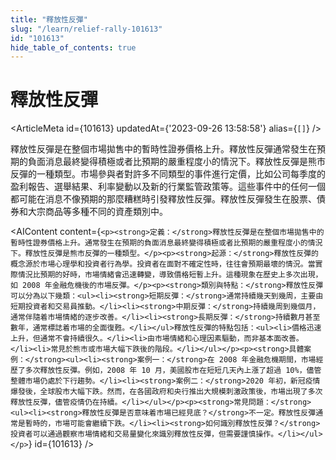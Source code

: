 ```yaml
---
title: "釋放性反彈"
slug: "/learn/relief-rally-101613"
id: "101613"
hide_table_of_contents: true
---
```



# 釋放性反彈

<ArticleMeta id={101613} updatedAt={'2023-09-26 13:58:58'} alias={`[]`} />
<div className='border-solid border-b border-t-0 my-4 border-[var(--ifm-color-gray-300)]' />

釋放性反彈是在整個市場拋售中的暫時性證券價格上升。釋放性反彈通常發生在預期的負面消息最終變得積極或者比預期的嚴重程度小的情況下。釋放性反彈是熊市反彈的一種類型。市場參與者對許多不同類型的事件進行定價，比如公司每季度的盈利報告、選舉結果、利率變動以及新的行業監管政策等。這些事件中的任何一個都可能在消息不像預期的那麼糟糕時引發釋放性反彈。釋放性反彈發生在股票、債券和大宗商品等多種不同的資產類別中。

<AIContent content={`<p><strong>定義：</strong>釋放性反彈是在整個市場拋售中的暫時性證券價格上升。通常發生在預期的負面消息最終變得積極或者比預期的嚴重程度小的情況下。釋放性反彈是熊市反彈的一種類型。</p><p><strong>起源：</strong>釋放性反彈的概念源於市場心理學和投資者行為學。投資者在面對不確定性時，往往會預期最壞的情況。當實際情況比預期的好時，市場情緒會迅速轉變，導致價格短暫上升。這種現象在歷史上多次出現，如 2008 年金融危機後的市場反彈。</p><p><strong>類別與特點：</strong>釋放性反彈可以分為以下幾類：<ul><li><strong>短期反彈：</strong>通常持續幾天到幾周，主要由短期投資者和交易員推動。</li><li><strong>中期反彈：</strong>持續幾周到幾個月，通常伴隨着市場情緒的逐步改善。</li><li><strong>長期反彈：</strong>持續數月甚至數年，通常標誌着市場的全面復甦。</li></ul>釋放性反彈的特點包括：<ul><li>價格迅速上升，但通常不會持續很久。</li><li>由市場情緒和心理因素驅動，而非基本面改善。</li><li>常見於熊市或市場大幅下跌後的階段。</li></ul></p><p><strong>具體案例：</strong><ul><li><strong>案例一：</strong>在 2008 年金融危機期間，市場經歷了多次釋放性反彈。例如，2008 年 10 月，美國股市在短短几天內上漲了超過 10%，儘管整體市場仍處於下行趨勢。</li><li><strong>案例二：</strong>2020 年初，新冠疫情爆發後，全球股市大幅下跌。然而，在各國政府和央行推出大規模刺激政策後，市場出現了多次釋放性反彈，儘管疫情仍在持續。</li></ul></p><p><strong>常見問題：</strong><ul><li><strong>釋放性反彈是否意味着市場已經見底？</strong>不一定。釋放性反彈通常是暫時的，市場可能會繼續下跌。</li><li><strong>如何識別釋放性反彈？</strong>投資者可以通過觀察市場情緒和交易量變化來識別釋放性反彈，但需要謹慎操作。</li></ul></p>`} id={101613} />
